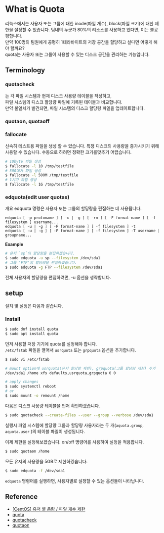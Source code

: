 # What is Quota
리눅스에서는 사용자 또는 그룹에 대한 inode(파일 개수), block(파일 크기)에 대한 제한을 설정할 수 있습니다.
팀내의 누군가 80%의 리소스를 사용하고 있다면, 이는 불공평합니다.   
만약 100명의 팀원에게 공평히 1테라바이트의 저장 공간을 할당하고 싶다면 어떻게 해야 할까요?    
quota는 사용자 또는 그룹이 사용할 수 있는 디스크 공간을 관리하는 기능입니다.  

## Terminology

### quotacheck
는 각 파일 시스템과 현재 디스크 사용량 테이블을 작성하고,  
파일 시스템의 디스크 할당량 파일에 기록된 테이블과 비교합니다.  
만약 불일치가 발견되면, 파일 시스템의 디스크 할당량 파일을 업데이트합니다.  

### quotaon, quotaoff 

### fallocate
신속히 테스트용 파일을 생성 할 수 있습니다.
특정 디스크의 사용량을 증가시키기 위해 사용할 수 있습니다.
수동으로 하려면 정확한 크기를맞추기 어렵습니다.  


```bash
# 10byte 파일 생성
$ fallocate -l 10 /tmp/testfile
# 500메가 파일 생성
$ fallocate -l 500M /tmp/testfile
# 1기가 파일 생성
$ fallocate -l 1G /tmp/testfile

```
### edquota(edit user quotas)
개요
edquota 명령은 사용자 또는 그룹의 할당량을 편집하는 데 사용됩니다.
```
edquota [ -p protoname ] [ -u | -g ] [ -rm ] [ -F format-name ] [ -f filesystem ] username...
edquota [ -u | -g ] [ -F format-name ] [ -f filesystem ] -t
edquota [ -u | -g ] [ -F format-name ] [ -f filesystem ] -T username | groupname...
```
**Example**
```bash
# 유저 `sp`의 할당량을 편집하겠습니다.
$ sudo edquota -u sp --filesystem /dev/sda1 
# 그룹 'FTP'의 할당량을 편집하겠습니다.
$ sudo edquota -g FTP --filesystem /dev/sda1 
```
전체 사용자의 할당량을 편집하려면, -u 옵션을 생략합니다.


## setup
설치 및 설정은 다음과 같습니다.

### Install
```bash
$ sudo dnf install quota
$ sudo apt install quota
```
먼저 사용할 저장 기기에 quota를 설정해야 합니다.  
`/etc/fstab` 파일을 열어서 `usrquota` 또는 `grpquota` 옵션을 추가합니다.  
```bash
$ sudo vi /etc/fstab

# mount option에 usrquota(유저 할당량 제한), grpquota(그룹 할당량 제한) 추가
/dev/sda1 /home xfs defaults,usrquota,grpquota 0 0

# apply changes
$ sudo systemctl reboot
# or
$ sudo mount -o remount /home
```

다음은 디스크 사용량 테이블을 먼저 확인하겠습니다.
```bash
$ sudo quotacheck --create-files --user --group --verbose /dev/sda1
```
실행시 파일 시스템에 할당량 그룹과 할당량 사용자라는 두 개(`aquota.group`, `aquota.user` )의 테이블 파일이 생성됩니다.  

이제 제한을 설정해보겠습니다. on/off 명령어를 사용하여 설정을 적용합니다.  
```bash
$ sudo quotaon /home
```

모든 유저의 사용량을 5GB로 제한하겠습니다.  
```bash
$ sudo edquota -f /dev/sda1
```
`edquota` 명령어를 실행하면, 사용자별로 설정할 수 있는 옵션들이 나타납니다.  







## Reference
- [[CentOS] 유저 별 용량 / 파일 개수 제한](https://blog.naver.com/ncloud24/221825908147)
- [quota](https://linux.die.net/man/1/quota)
- [quotacheck](https://linux.die.net/man/8/quotacheck)
- [quotaon](https://linux.die.net/man/8/quotaon)